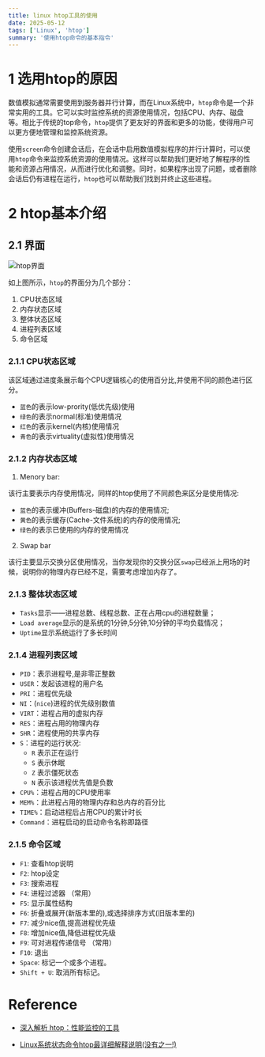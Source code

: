```yaml
---
title: linux htop工具的使用
date: 2025-05-12
tags: ['Linux', 'htop']
summary: '使用htop命令的基本指令'
---
```


# 1 选用htop的原因

数值模拟通常需要使用到服务器并行计算，而在Linux系统中，`htop`命令是一个非常实用的工具。它可以实时监控系统的资源使用情况，包括CPU、内存、磁盘等。相比于传统的top命令，`htop`提供了更友好的界面和更多的功能，使得用户可以更方便地管理和监控系统资源。

使用`screen`命令创建会话后，在会话中启用数值模拟程序的并行计算时，可以使用`htop`命令来监控系统资源的使用情况。这样可以帮助我们更好地了解程序的性能和资源占用情况，从而进行优化和调整。同时，如果程序出现了问题，或者删除会话后仍有进程在运行，`htop`也可以帮助我们找到并终止这些进程。

# 2 htop基本介绍

## 2.1 界面

![htop界面](https://imgur.com/7uTt6CS.png)

如上图所示，`htop`的界面分为几个部分：

1. CPU状态区域
2. 内存状态区域
3. 整体状态区域
4. 进程列表区域
5. 命令区域

### 2.1.1 CPU状态区域

该区域通过进度条展示每个CPU逻辑核心的使用百分比,并使用不同的颜色进行区分。

- `蓝色`的表示low-prority(低优先级)使用
- `绿色`的表示normal(标准)使用情况
- `红色`的表示kernel(内核)使用情况
- `青色`的表示virtuality(虚拟性)使用情况

### 2.1.2 内存状态区域

1. Menory bar:

该行主要表示内存使用情况，同样的htop使用了不同颜色来区分是使用情况:

- `蓝色`的表示缓冲(Buffers-磁盘)的内存的使用情况;
- `黄色`的表示缓存(Cache-文件系统)的内存的使用情况;
- `绿色`的表示已使用的内存的使用情况

2. Swap bar

该行主要显示交换分区使用情况，当你发现你的交换分区`swap`已经派上用场的时候，说明你的物理内存已经不足，需要考虑增加内存了。

### 2.1.3 整体状态区域

- `Tasks`显示——进程总数、线程总数、正在占用cpu的进程数量；
- `Load average`显示的是系统的1分钟,5分钟,10分钟的平均负载情况；
- `Uptime`显示系统运行了多长时间

### 2.1.4 进程列表区域

- `PID`：表示进程号,是非零正整数
- `USER`：发起该进程的用户名
- `PRI`：进程优先级
- `NI`：(`nice`)进程的优先级别数值
- `VIRT`：进程占用的虚拟内存
- `RES`：进程占用的物理内存
- `SHR`：进程使用的共享内存
- `S`：进程的运行状况:
    - `R` 表示正在运行
    - `S` 表示休眠
    - `Z` 表示僵死状态
    - `N` 表示该进程优先值是负数
- `CPU%`：进程占用的CPU使用率
- `MEM%`：此进程占用的物理内存和总内存的百分比
- `TIME%`：启动进程后占用CPU的累计时长
- `Command`：进程启动的启动命令名称即路径

### 2.1.5 命令区域

- `F1`: 查看htop说明
- `F2`: htop设定
- `F3`: 搜索进程
- `F4`: 进程过滤器 （常用）
- `F5`: 显示属性结构
- `F6`: 折叠或展开(新版本里的),或选择排序方式(旧版本里的)
- `F7`: 减少nice值,提高进程优先级
- `F8`: 增加nice值,降低进程优先级
- `F9`: 可对进程传递信号 （常用）
- `F10`: 退出
- `Space`: 标记一个或多个进程。
- `Shift + U`: 取消所有标记。

# Reference

- [深入解析 htop：性能监控的工具](https://blog.csdn.net/zx893404890/article/details/142591770)

- [Linux系统状态命令htop最详细解释说明(没有之一!)](https://blog.csdn.net/qq_34672033/article/details/89735983)





